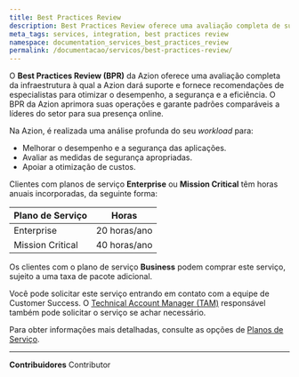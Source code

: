 ```yaml
---
title: Best Practices Review
description: Best Practices Review oferece uma avaliação completa de sua infraestrutura e fornece recomendações de especialistas para otimizar o desempenho, a segurança e a eficiência.
meta_tags: services, integration, best practices review
namespace: documentation_services_best_practices_review
permalink: /documentacao/servicos/best-practices-review/
---
```


O **Best Practices Review (BPR)** da Azion oferece uma avaliação completa da infraestrutura à qual a Azion dará suporte e fornece recomendações de especialistas para otimizar o desempenho, a segurança e a eficiência. O BPR da Azion aprimora suas operações e garante padrões comparáveis a líderes do setor para sua presença online.

Na Azion, é realizada uma análise profunda do seu *workload* para:

- Melhorar o desempenho e a segurança das aplicações.
- Avaliar as medidas de segurança apropriadas.
- Apoiar a otimização de custos.

Clientes com planos de serviço **Enterprise** ou **Mission Critical** têm horas anuais incorporadas, da seguinte forma:

| Plano de Serviço    | Horas        |
|---------------------|--------------| 
| Enterprise          | 20 horas/ano |
| Mission Critical    | 40 horas/ano |

Os clientes com o plano de serviço **Business** podem comprar este serviço, sujeito a uma taxa de pacote adicional.

Você pode solicitar este serviço entrando em contato com a equipe de Customer Success. O [Technical Account Manager (TAM)](/pt-br/documentacao/servicos/technical-account-manager/) responsável também pode solicitar o serviço se achar necessário.

Para obter informações mais detalhadas, consulte as opções de [Planos de Serviço](https://www.azion.com/pt-br/servicos-profissionais/).



---


**Contribuidores** <ContributorList>Contributor</ContributorList>
